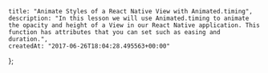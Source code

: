     title: "Animate Styles of a React Native View with Animated.timing",
    description: "In this lesson we will use Animated.timing to animate the opacity and height of a View in our React Native application. This function has attributes that you can set such as easing and duration.",
    createdAt: "2017-06-26T18:04:28.495563+00:00"
};


    
